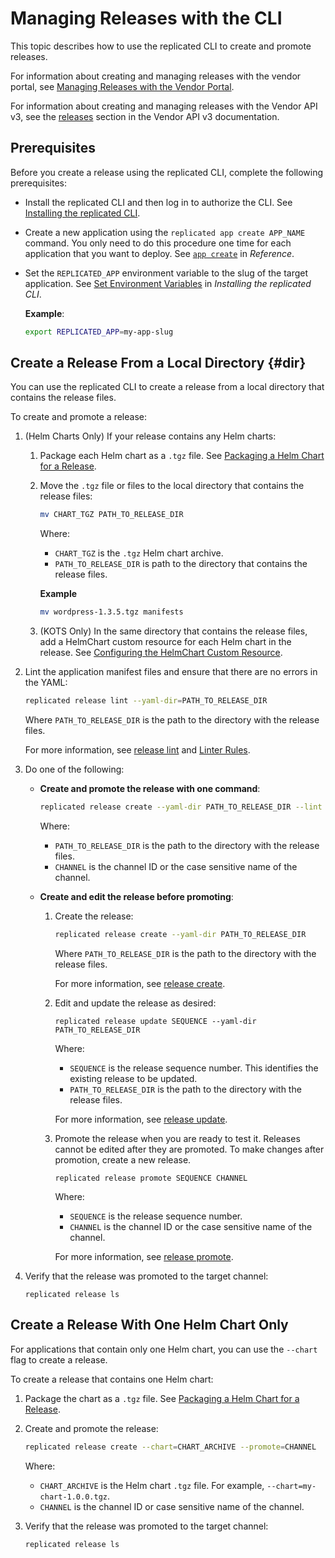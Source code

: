 # Managing Releases with the CLI

This topic describes how to use the replicated CLI to create and promote releases.

For information about creating and managing releases with the vendor portal, see [Managing Releases with the Vendor Portal](/vendor/releases-creating-releases).

For information about creating and managing releases with the Vendor API v3, see the [releases](https://replicated-vendor-api.readme.io/reference/createrelease) section in the Vendor API v3 documentation.

## Prerequisites

Before you create a release using the replicated CLI, complete the following prerequisites:

* Install the replicated CLI and then log in to authorize the CLI. See [Installing the replicated CLI](/reference/replicated-cli-installing).
  
* Create a new application using the `replicated app create APP_NAME` command. You only need to do this procedure one time for each application that you want to deploy. See [`app create`](/reference/replicated-cli-app-create) in _Reference_.

* Set the `REPLICATED_APP` environment variable to the slug of the target application. See [Set Environment Variables](/reference/replicated-cli-installing#env-var) in _Installing the replicated CLI_.

  **Example**:

  ```bash
  export REPLICATED_APP=my-app-slug
  ```

## Create a Release From a Local Directory {#dir}

You can use the replicated CLI to create a release from a local directory that contains the release files.

To create and promote a release:

1. (Helm Charts Only) If your release contains any Helm charts:

   1. Package each Helm chart as a `.tgz` file. See [Packaging a Helm Chart for a Release](/vendor/helm-install-release).

   1. Move the `.tgz` file or files to the local directory that contains the release files:

       ```bash
       mv CHART_TGZ PATH_TO_RELEASE_DIR
       ```
       Where:
       * `CHART_TGZ` is the `.tgz` Helm chart archive.
       * `PATH_TO_RELEASE_DIR` is path to the directory that contains the release files.

       **Example**

       ```bash
       mv wordpress-1.3.5.tgz manifests
       ```

   1. (KOTS Only) In the same directory that contains the release files, add a HelmChart custom resource for each Helm chart in the release. See [Configuring the HelmChart Custom Resource](helm-native-v2-using).

1. Lint the application manifest files and ensure that there are no errors in the YAML:
 
    ```bash
    replicated release lint --yaml-dir=PATH_TO_RELEASE_DIR
    ```

    Where `PATH_TO_RELEASE_DIR` is the path to the directory with the release files.

    For more information, see [release lint](/reference/replicated-cli-release-lint) and [Linter Rules](/reference/linter).   

1. Do one of the following:

   * **Create and promote the release with one command**:

      ```bash
      replicated release create --yaml-dir PATH_TO_RELEASE_DIR --lint --promote CHANNEL
      ```
      Where:
      * `PATH_TO_RELEASE_DIR` is the path to the directory with the release files.
      * `CHANNEL` is the channel ID or the case sensitive name of the channel.

   * **Create and edit the release before promoting**:

      1. Create the release:

          ```bash
          replicated release create --yaml-dir PATH_TO_RELEASE_DIR
          ```
          Where `PATH_TO_RELEASE_DIR` is the path to the directory with the release files.

          For more information, see [release create](/reference/replicated-cli-release-create).

      1. Edit and update the release as desired:

          ```
          replicated release update SEQUENCE --yaml-dir PATH_TO_RELEASE_DIR
          ```
          Where:
            
          -  `SEQUENCE` is the release sequence number. This identifies the existing release to be updated.
          -  `PATH_TO_RELEASE_DIR` is the path to the directory with the release files.

          For more information, see [release update](/reference/replicated-cli-release-update).

      1. Promote the release when you are ready to test it. Releases cannot be edited after they are promoted. To make changes after promotion, create a new release.

          ```
          replicated release promote SEQUENCE CHANNEL
          ```

          Where:
            
          -  `SEQUENCE` is the release sequence number.
          -  `CHANNEL` is the channel ID or the case sensitive name of the channel.

          For more information, see [release promote](/reference/replicated-cli-release-promote).

1. Verify that the release was promoted to the target channel:

    ```
    replicated release ls
    ```

## Create a Release With One Helm Chart Only

For applications that contain only one Helm chart, you can use the `--chart` flag to create a release.

To create a release that contains one Helm chart:

1. Package the chart as a `.tgz` file. See [Packaging a Helm Chart for a Release](/vendor/helm-install-release).

1. Create and promote the release:
   
   ```bash
   replicated release create --chart=CHART_ARCHIVE --promote=CHANNEL
   ```

   Where:
   * `CHART_ARCHIVE` is the Helm chart `.tgz` file. For example, `--chart=my-chart-1.0.0.tgz`.
   * `CHANNEL` is the channel ID or case sensitive name of the channel.

1. Verify that the release was promoted to the target channel:

    ```
    replicated release ls
    ```   

